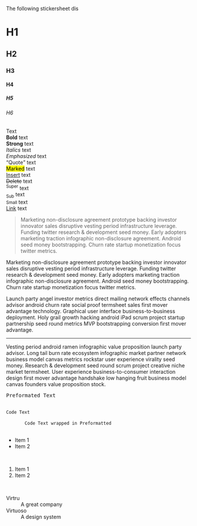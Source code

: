 
<Meta title="Design / Stickersheets / Typography" />

The following stickersheet dis

<Layout>
  <StickerSheet title="Headings">
    <h1>H1</h1>
    <h2>H2</h2>
    <h3>H3</h3>
    <h4>H4</h4>
    <h5>H5</h5>
    <h6>H6</h6>
  </StickerSheet>
  <StickerSheet title="Text and Link">
    Text
    <br />
    <b>Bold</b> text
    <br />
    <strong>Strong</strong> text
    <br />
    <i>Italics</i> text
    <br />
    <em>Emphasized</em> text
    <br />
    <q>Quote</q> text
    <br />
    <mark>Marked</mark> text
    <br />
    <ins>Insert</ins> text
    <br />
    <del>Delete</del> text
    <br />
    <sup>Super</sup> text
    <br />
    <sub>Sub</sub> text
    <br />
    <small>Small</small> text
    <br />
    <a href="https://virtru.com">Link</a> text
  </StickerSheet>
  <StickerSheet title="Blockquote">
    <blockquote>
      Marketing non-disclosure agreement prototype backing investor innovator sales disruptive
      vesting period infrastructure leverage. Funding twitter research &amp; development seed
      money. Early adopters marketing traction infographic non-disclosure agreement. Android
      seed money bootstrapping. Churn rate startup monetization focus twitter metrics.
    </blockquote>
  </StickerSheet>
  <StickerSheet title="Paragraph and Horizontal Rule">
    <p>
      Marketing non-disclosure agreement prototype backing investor innovator sales disruptive
      vesting period infrastructure leverage. Funding twitter research &amp; development seed
      money. Early adopters marketing traction infographic non-disclosure agreement. Android
      seed money bootstrapping. Churn rate startup monetization focus twitter metrics.
    </p>
    <p>
      Launch party angel investor metrics direct mailing network effects channels advisor
      android churn rate social proof termsheet sales first mover advantage technology.
      Graphical user interface business-to-business deployment. Holy grail growth hacking
      android iPad scrum project startup partnership seed round metrics MVP bootstrapping
      conversion first mover advantage.
    </p>
    <hr />
    <p>
      Vesting period android ramen infographic value proposition launch party advisor. Long
      tail burn rate ecosystem infographic market partner network business model canvas
      metrics rockstar user experience virality seed money. Research &amp; development seed
      round scrum project creative niche market termsheet. User experience
      business-to-consumer interaction design first mover advantage handshake low hanging
      fruit business model canvas founders value proposition stock.
    </p>
  </StickerSheet>
  <StickerSheet title="Preformatted &amp; Code">
    <pre>Preformated Text</pre>
    <br />
    <code>Code Text</code>
    <br />
    <pre>
      <code>Code Text wrapped in Preformatted</code>
    </pre>
  </StickerSheet>
  <StickerSheet title="Lists">
    <ul>
      <li>Item 1</li>
      <li>Item 2</li>
    </ul>
    <br />
    <ol>
      <li>Item 1</li>
      <li>Item 2</li>
    </ol>
    <br />
    <dl>
      <dt>Virtru</dt>
      <dd>A great company</dd>
      <dt>Virtuoso</dt>
      <dd>A design system</dd>
    </dl>
  </StickerSheet>
</Layout>